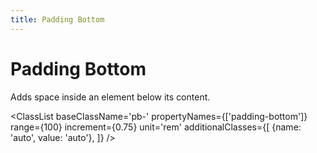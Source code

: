 ```yaml
---
title: Padding Bottom
---
```



# Padding Bottom

Adds space inside an element below its content.

<ClassList 
  baseClassName='pb-' 
  propertyNames={['padding-bottom']} 
  range={100} 
  increment={0.75} 
  unit='rem' 
  additionalClasses={[
    {name: 'auto', value: 'auto'},
  ]} 
/>